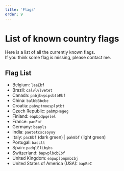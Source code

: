 ```yaml
---
title: 'Flags'
order: 9
---
```


# List of known country flags

Here is a list of all the currently known flags.  
If you think some flag is missing, please contact me.

## Flag List

- Belgium: `laaEbf`
- Brazil: `calvlvlvetet`
- Canada: `pabjbwpipsbtbEbf`
- China: `balbbBbcbe`
- Croatia: `pabyptmoesplptbt`
- Czech Republic: `pabMpHegeg`
- Finland: `eapbpdpqelel`
- France: `paeEbf`
- Germany: `baayls`
- India: `paetetcscsoyoy`
- Italy: `pacEbf` (dark green) | `pakEbf` (light green)
- Portugal: `bacLlt`
- Spain: `padqlElLbybs`
- Switzerland: `bapwplbcbEbf`
- United Kingdom: `eapwplpnpmbzbj`
- United States of America (USA): `bapBeC`
